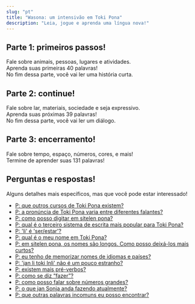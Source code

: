 ```yaml
---
slug: "pt"
title: "Wasona: um intensivão em Toki Pona"
description: "Leia, jogue e aprenda uma língua nova!"
---
```



## Parte 1: primeiros passos!

Fale sobre animais, pessoas, lugares e atividades.  
Aprenda suas primeiras 40 palavras!  
No fim dessa parte, você vai ler uma história curta.

<List>
    <Card url="pt/00" />
    <Card url="pt/01" />
    <Card url="pt/02" />
    <Card url="pt/03" />
    <Card url="pt/04" />
    <Card url="pt/05" />
    <Card url="pt/06" />
    <Card url="pt/07" />
    <Card url="pt/08" />
    <Card url="pt/09" />
    <Card url="pt/10" />
</List>

## Parte 2: continue!

Fale sobre lar, materiais, sociedade e seja expressivo.  
Aprenda suas próximas 39 palavras!  
No fim dessa parte, você vai ler um diálogo.

<List>
    <Card url="pt/11" />
    <Card url="pt/12" />
    <Card url="pt/13" />
    <Card url="pt/14" />
    <Card url="pt/15" />
    <Card url="pt/16" />
    <Card url="pt/17" />
    <Card url="pt/18" />
    <Card url="pt/19" />
</List>

## Parte 3: encerramento!

Fale sobre tempo, espaço, números, cores, e mais!  
Termine de aprender suas 131 palavras!

<List>
    <Card url="pt/20" />
    <Card url="pt/21" />
    <Card url="pt/22" />
    <Card url="pt/23" />
    <Card url="pt/24" />
    <Card url="pt/25" />
    <Card url="pt/26" />
    <Card url="pt/27" />
    <Card url="pt/28" />
    <Card url="pt/29" />
</List>

## Perguntas e respostas!

Alguns detalhes mais específicos, mas que você pode estar interessado!

* [P: que outros cursos de Toki Pona existem?](/pt/other-courses/)
* [P: a pronúncia de Toki Pona varia entre diferentes falantes?](/pt/sound-variation/)
* [P: como posso digitar em sitelen pona?](/pt/fonts/)
* [P: qual é o terceiro sistema de escrita mais popular para Toki Pona?](/pt/sitelen-sitelen/)
* [P: 'li' é 'ser/estar'?](/pt/li-and-is/)
* [P: qual é o meu nome em Toki Pona?](/pt/make-a-name/)
* [P: em sitelen pona, os nomes são longos. Como posso deixá-los mais curtos?](/pt/simpler-cartouches/)
* [P: eu tenho de memorizar nomes de idiomas e países?](/pt/languages-countries/)
* [P: 'jan li toki Inli' não é um pouco estranho?](/pt/named-verbs/)
* [P: existem mais pré-verbos?](/pt/more-preverbs/)
* [P: como se diz “fazer”?](/pt/doing/)
* [P: como posso falar sobre números grandes?](/pt/large-numbers/)
* [P: o que jan Sonja anda fazendo atualmente?](/pt/jan-sonja/)
* [P: que outras palavras incomuns eu posso encontrar?](/pt/uncommon-words/)
